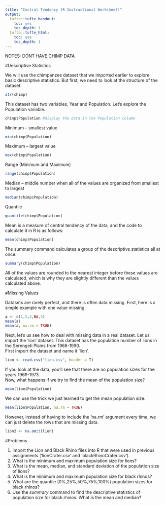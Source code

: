 ---
title: "Central Tendency (R Instructional Worksheet)"
output:
  tufte::tufte_handout:
    toc: yes
    toc_depth: 1
  tufte::tufte_html:
    toc: yes
    toc_depth: 1
---
NOTES: DONT HAVE CHIMP DATA


#Descriptive Statistics

We will use the chimpanzee dataset that we imported earlier to explore basic descriptive statistics. But first, we need to look at the structure of the dataset.  

```{r eval=FALSE}
str(chimp)
```

This dataset has two variables, Year and Population. Let’s explore the Population variable.  

```{r eval=FALSE}
chimp$Population #display the data in the Population column
```

Minimum – smallest value  
```{r eval=FALSE}
min(chimp$Population)
```

Maximum – largest value
```{r eval=FALSE}
max(chimp$Population)
```

Range (Minimum and Maximum)
```{r eval=FALSE}
range(chimp$Population)
```

Median – middle number when all of the values are organized from smallest to largest
```{r eval=FALSE}
median(chimp$Population)
```

Quantile
```{r eval=FALSE}
quantile(chimp$Population)
```

Mean is a measure of central tendency of the data, and the code to calculate it in R is as follows:  
```{r eval=FALSE}
mean(chimp$Population)
```

The summary command calculates a group of the descriptive statistics all at once.
```{r eval=FALSE}
summary(chimp$Population)
```

All of the values are rounded to the nearest integer before these values are calculated, which is why they are slightly different than the values calculated above.


#Missing Values

Datasets are rarely perfect, and there is often data missing. First, here is a simple example with one value missing.

```{r}
a <- c(1,2,3,NA,5)
mean(a)
mean(a, na.rm = TRUE)
```

Next, let’s us see how to deal with missing data in a real dataset. Let us import the ‘lion’ dataset. This dataset has the population number of lions in the Serengeti Plains from 1966-1990.  
First import the dataset and name it ‘lion’.

```{r}
lion <- read.csv("lion.csv", header = T)
```

If you look at the data, you’ll see that there are no population sizes for the years 1969-1973.  
Now, what happens if we try to find the mean of the population size?

```{r}
mean(lion$Population)
```

We can use the trick we just learned to get the mean population size.  

```{r}
mean(lion$Population, na.rm = TRUE)
```

However, instead of having to include the ’na.rm’ argument every time, we can just delete the rows that are missing data.

```{r}
lion2 <- na.omit(lion)
```

\newpage

#Problems

1. Import the Lion and Black Rhino files into R that were used in previous assignments (‘lionCrater.csv’ and ‘blackRhinoCrater.csv’).  
\vspace*{1\baselineskip}
2. What is the minimum and maximum population size for lions?  
\vspace*{1\baselineskip}
3. What is the mean, median, and standard deviation of the population size of lions?  
\vspace*{1\baselineskip}
4. What is the minimum and maximum population size for black rhinos?  
\vspace*{1\baselineskip}
5. What are the quantile (0%,25%,50%,75%,100%) population sizes for black rhinos?  
\vspace*{1\baselineskip}
6. Use the *summary* command to find the descriptive statistics of population size for black
rhinos. What is the mean and median?  
















